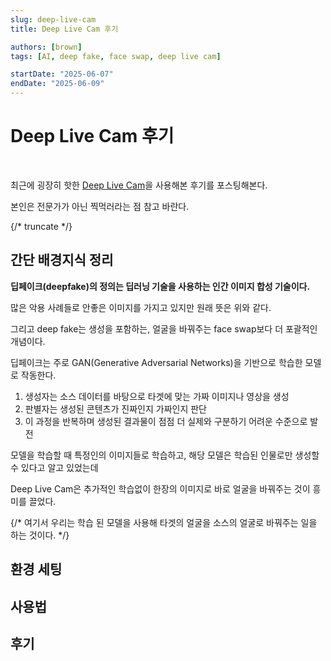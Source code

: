 ```yaml
---
slug: deep-live-cam
title: Deep Live Cam 후기

authors: [brown]
tags: [AI, deep fake, face swap, deep live cam]

startDate: "2025-06-07"
endDate: "2025-06-09"
---
```



# Deep Live Cam 후기

<br />

최근에 굉장히 핫한 [Deep Live Cam](https://github.com/hacksider/Deep-Live-Cam)을 사용해본 후기를 포스팅해본다.

본인은 전문가가 아닌 찍먹러라는 점 참고 바란다.

<LinkPreview url="https://github.com/hacksider/Deep-Live-Cam" />

{/* truncate */}

## 간단 배경지식 정리

**딥페이크(deepfake)의 정의는 딥러닝 기술을 사용하는 인간 이미지 합성 기술이다.**

많은 악용 사례들로 안좋은 이미지를 가지고 있지만 원래 뜻은 위와 같다.

그리고 deep fake는 생성을 포함하는, 얼굴을 바꿔주는 face swap보다 더 포괄적인 개념이다.

딥페이크는 주로 GAN(Generative Adversarial Networks)을 기반으로 학습한 모델로 작동한다.

1. 생성자는 소스 데이터를 바탕으로 타겟에 맞는 가짜 이미지나 영상을 생성
2. 판별자는 생성된 콘텐츠가 진짜인지 가짜인지 판단
3. 이 과정을 반복하며 생성된 결과물이 점점 더 실제와 구분하기 어려운 수준으로 발전

모델을 학습할 때 특정인의 이미지들로 학습하고, 해당 모델은 학습된 인물로만 생성할 수 있다고 알고 있었는데

Deep Live Cam은 추가적인 학습없이 한장의 이미지로 바로 얼굴을 바꿔주는 것이 흥미를 끌었다.

{/* 여기서 우리는 학습 된 모델을 사용해 타겟의 얼굴을 소스의 얼굴로 바꿔주는 일을 하는 것이다. */}

## 환경 세팅

## 사용법

## 후기
